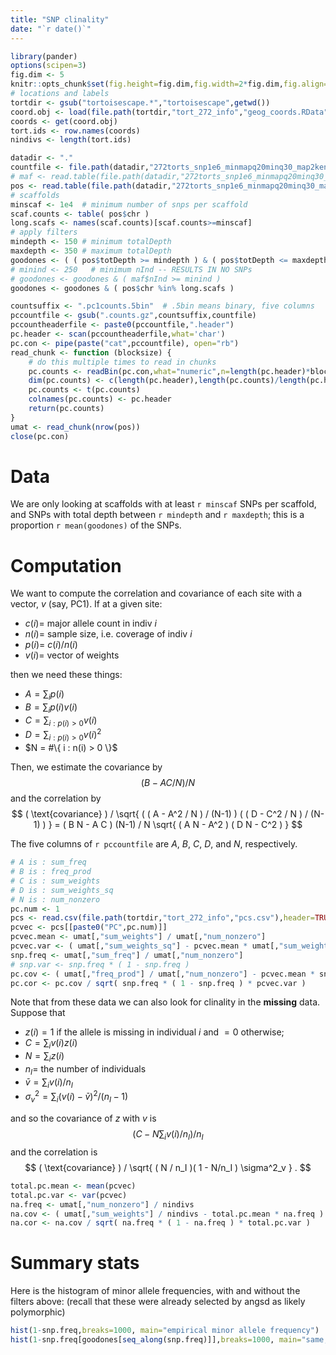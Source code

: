 ```yaml
---
title: "SNP clinality"
date: "`r date()`"
---
```


```r
library(pander)
options(scipen=3)
fig.dim <- 5
knitr::opts_chunk$set(fig.height=fig.dim,fig.width=2*fig.dim,fig.align='center')
# locations and labels
tortdir <- gsub("tortoisescape.*","tortoisescape",getwd())
coord.obj <- load(file.path(tortdir,"tort_272_info","geog_coords.RData"))
coords <- get(coord.obj)
tort.ids <- row.names(coords)
nindivs <- length(tort.ids)
```

```r
datadir <- "."
countfile <- file.path(datadir,"272torts_snp1e6_minmapq20minq30_map2kenro.counts.gz")
# maf <- read.table(file.path(datadir,"272torts_snp1e6_minmapq20minq30_map2kenro.mafs.gz"),header=TRUE)
pos <- read.table(file.path(datadir,"272torts_snp1e6_minmapq20minq30_map2kenro.pos.gz"),header=TRUE)
# scaffolds
minscaf <- 1e4  # minimum number of snps per scaffold
scaf.counts <- table( pos$chr )
long.scafs <- names(scaf.counts)[scaf.counts>=minscaf]
# apply filters
mindepth <- 150 # minimum totalDepth
maxdepth <- 350 # maximum totalDepth
goodones <- ( ( pos$totDepth >= mindepth ) & ( pos$totDepth <= maxdepth ) )
# minind <- 250   # minimum nInd -- RESULTS IN NO SNPs
# goodones <- goodones & ( maf$nInd >= minind )
goodones <- goodones & ( pos$chr %in% long.scafs )
```

```r
countsuffix <- ".pc1counts.5bin"  # .5bin means binary, five columns
pccountfile <- gsub(".counts.gz",countsuffix,countfile)
pccountheaderfile <- paste0(pccountfile,".header")
pc.header <- scan(pccountheaderfile,what='char')
pc.con <- pipe(paste("cat",pccountfile), open="rb")
read_chunk <- function (blocksize) {
    # do this multiple times to read in chunks
    pc.counts <- readBin(pc.con,what="numeric",n=length(pc.header)*blocksize)
    dim(pc.counts) <- c(length(pc.header),length(pc.counts)/length(pc.header))
    pc.counts <- t(pc.counts)
    colnames(pc.counts) <- pc.header
    return(pc.counts)
}
umat <- read_chunk(nrow(pos))
close(pc.con)
```

# Data

We are only looking at scaffolds with at least `r minscaf` SNPs per scaffold,
and SNPs with total depth between `r mindepth` and `r maxdepth`;
this is a proportion `r mean(goodones)` of the SNPs.


# Computation

We want to compute the correlation and covariance of each site with a vector, $v$ (say, PC1).
If at a given site:

- $c(i) =$ major allele count in indiv $i$
- $n(i) =$ sample size, i.e. coverage of indiv $i$
- $p(i) =$ $c(i)/n(i)$
- $v(i) =$ vector of weights

then we need these things:

- $A = \sum_i p(i)$
- $B = \sum_i p(i) v(i)$
- $C = \sum_{i : p(i)>0} v(i)$
- $D = \sum_{i : p(i)>0} v(i)^2$
- $N = #\{ i : n(i) > 0 \}$

Then, we estimate the covariance by
$$  ( B - A C / N ) / N $$
and the correlation by
$$
  ( \text{covariance} ) / \sqrt{ ( ( A - A^2 / N ) / (N-1) ) ( ( D - C^2 / N ) / (N-1) ) }
  = ( B N - A C ) (N-1) / N \sqrt{ ( A N - A^2 ) ( D N - C^2 ) }
$$

The five columns of `r pccountfile` are $A$, $B$, $C$, $D$, and $N$, respectively.

```r
# A is : sum_freq  
# B is : freq_prod 
# C is : sum_weights
# D is : sum_weights_sq
# N is : num_nonzero 
pc.num <- 1
pcs <- read.csv(file.path(tortdir,"tort_272_info","pcs.csv"),header=TRUE,stringsAsFactors=FALSE)
pcvec <- pcs[[paste0("PC",pc.num)]]
pcvec.mean <- umat[,"sum_weights"] / umat[,"num_nonzero"]
pcvec.var <- ( umat[,"sum_weights_sq"] - pcvec.mean * umat[,"sum_weights"] ) / (umat[,"num_nonzero"]-1) 
snp.freq <- umat[,"sum_freq"] / umat[,"num_nonzero"]
# snp.var <- snp.freq * ( 1 - snp.freq )
pc.cov <- ( umat[,"freq_prod"] / umat[,"num_nonzero"] - pcvec.mean * snp.freq )
pc.cor <- pc.cov / sqrt( snp.freq * ( 1 - snp.freq ) * pcvec.var )
```

Note that from these data we can also look for clinality in the **missing** data.
Suppose that

- $z(i) = 1$ if the allele is missing in individual $i$ and $=0$ otherwise;
- $C = \sum_i v(i) z(i)$
- $N = \sum_i z(i)$
- $n_I =$ the number of individuals
- $\bar v = \sum_i v(i) / n_I$
- $\sigma^2_v = \sum_i (v(i)-\bar v)^2 / (n_I-1)$

and so the covariance of $z$ with $v$ is
$$  ( C - N \sum_i v(i) / n_I ) / n_I $$
and the correlation is
$$  ( \text{covariance} ) / \sqrt{ ( N / n_I )( 1 - N/n_I ) \sigma^2_v } . $$

```r
total.pc.mean <- mean(pcvec)
total.pc.var <- var(pcvec)
na.freq <- umat[,"num_nonzero"] / nindivs
na.cov <- ( umat[,"sum_weights"] / nindivs - total.pc.mean * na.freq )
na.cor <- na.cov / sqrt( na.freq * ( 1 - na.freq ) * total.pc.var )
```

# Summary stats

Here is the histogram of minor allele frequencies,
with and without the filters above:
(recall that these were already selected by angsd as likely polymorphic)
```r
hist(1-snp.freq,breaks=1000, main="empirical minor allele frequency")
hist(1-snp.freq[goodones[seq_along(snp.freq)]],breaks=1000, main="same, on filtered sites")
```
